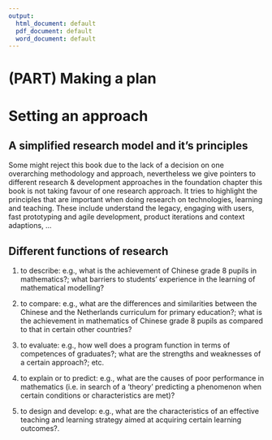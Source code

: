 ```yaml
---
output:
  html_document: default
  pdf_document: default
  word_document: default
---
```



# (PART) Making a plan {-}

# Setting an approach

## A simplified research model and it's principles

Some might reject this book due to the lack of a decision on one overarching methodology and approach, nevertheless we give pointers to different research & development approaches in the foundation chapter this book is not taking favour of one research approach. It tries to highlight the principles that are important when doing research on technologies, learning and teaching. These include understand the legacy, engaging with users, fast prototyping and agile development, product iterations and context adaptions, ...

## Different functions of research

  1. to describe: e.g., what is the achievement of Chinese grade 8 pupils in mathematics?; what barriers to students’ experience in the learning of mathematical modelling? 
  
  2. to compare: e.g., what are the differences and similarities between the Chinese and the Netherlands curriculum for primary education?; what is the achievement in mathematics of Chinese grade 8 pupils as compared to that in certain other countries? 
  
  3. to evaluate: e.g., how well does a program function in terms of competences of graduates?; what are the strengths and weaknesses of a certain approach?; etc. 
  
  4. to explain or to predict: e.g., what are the causes of poor performance in mathematics (i.e. in search of a ‘theory’ predicting a phenomenon when certain conditions or characteristics are met)? 
  
  5. to design and develop: e.g., what are the characteristics of an effective teaching and learning strategy aimed at acquiring certain learning outcomes?.
